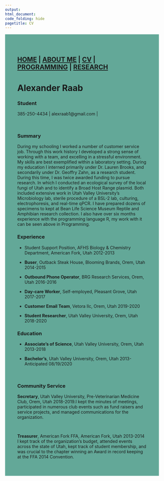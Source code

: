 ---
output: 
html_document:
code_folding: hide
pagetitle: CV
---
<style type="text/css">
.main-container {
  max-width: 1800px;
  margin-left: auto;
  margin-right: auto;
}
</style>

<style>
div.blue { background-color:#63a898; border-radius: 5px; padding: 20px;}
</style>
<div class = "blue">



<style>
div.blue { background-color:#63a898; border-radius: 0px; padding: 20px;}
</style>
<div class = "blue">


## [HOME](http://AR-Polyhedron.github.io/) | [ABOUT ME](http://AR-Polyhedron.github.io/About_Me/) | [CV](http://AR-Polyhedron.github.io/CV/) | [PROGRAMMING](http://AR-Polyhedron.github.io/Programming/) | [RESEARCH](http://AR-Polyhedron.github.io/Research/) 

# Alexander Raab

### **Student**

385-250-4434 | alexraab1@gmail.com |

<br>

### **Summary**
During my schooling I worked a number of customer service job. Through this work history I developed a strong sense of working with a team, and excelling in a stressful environment. My skills are best exemplified within a laboratory setting. During my education I interned primarily under Dr. Lauren Brooks, and secondarily under Dr. Geoffry Zahn, as a research student. During this time, I was twice awarded funding to pursue research. In which I conducted an ecological survey of the local fungi of Utah and to identify a Broad Host Range plasmid. Both included extensive work in Utah Valley University’s Microbiology lab, sterile procedure of a BSL-2 lab, culturing, electrophoresis, and real-time qPCR. I have prepared dozens of specimens to kept at Bean Life Science Museum Reptile and Amphibian research collection. I also have over six months experience with the programming language R, my work with it can be seen above in Programming.
<br>

### **Experience**
* Student Support Position, AFHS Biology & Chemistry Department, American Fork, Utah 2012-2013

* **Buser**, Outback Steak House, Blooming Brands, Orem, Utah 2014-2015

* **Outbound Phone Operator**, BRG Research Services, Orem, Utah 2016-2016

* **Day-care Worker**, Self-employed, Pleasant Grove, Utah 2017-2017

* **Customer Email Team**, Vetora llc, Orem, Utah 2019-2020

* **Student Researcher**, Utah Valley University, Orem, Utah 2018-2020
<br>

### **Education**
* **Associate's of Science**, Utah Valley University, Orem, Utah 2013-2018

* **Bachelor’s**, Utah Valley University, Orem, Utah 2013-Anticipated 08/19/2020

<br>

### **Community Service**

**Secretary**, Utah Valley University, Pre-Veterinarian Medicine Club, Orem, Utah 2018-2019.I kept the minutes of meetings, participated in numerous club events such as fund raisers and service projects, and managed communications for the organization. 

<br>

**Treasurer**, American Fork FFA, American Fork, Utah 2013-2014
I kept track of the organization’s budget, attended events across the state of Utah, kept track of student membership, and was crucial to the chapter winning an Award in record keeping at the FFA 2014 Convention.
<br>

</div>



